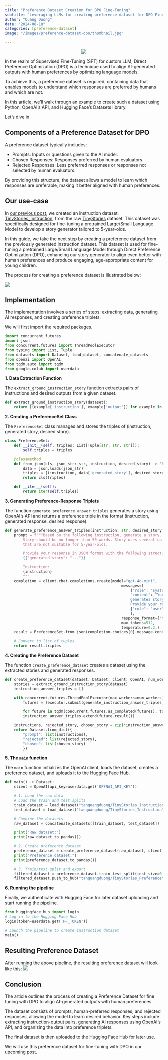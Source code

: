```yaml
---
title: "Preference Dataset Creation for DPO Fine-Tuning"
subtitle: "Leveraging LLMs for creating preference dataset for DPO Fine-Tuning"
author: "Quang Duong"
date: "2024-08-18"
categories: [preference-dataset]
image: "/images/preference-dataset-dpo/thumbnail.jpg"

---
```

<center><img src="/images/preference-dataset-dpo/thumbnail.jpg"></center>

<!-- ::: {.column-margin}
Getting started GenAI & LLM with my Udemy course, [**Hands-on Generative AI Engineering with Large Language Model**](https://www.udemy.com/course/hands-on-generative-ai-engineering-with-large-language-model/?referralCode=0775DF5DDD432646AD97&couponCode=OF83024E) 👇
<a href="https://www.udemy.com/course/hands-on-generative-ai-engineering-with-large-language-model/?referralCode=0775DF5DDD432646AD97&couponCode=OF83024E"><img src="/images/genai-course/GenAI-Course-Thumbnail.png" id="llm-course"></a>
::: -->

In the realm of Supervised Fine-Tuning (SFT) for custom LLM, Direct Preference Optimization (DPO) is a technique used to align AI-generated outputs with human preferences by optimizing language models. 

To achieve this, a preference dataset is required, containing data that enables models to understand which responses are preferred by humans and which are not. 

In this article, we'll walk through an example to create such a dataset using Python, OpenAI's API, and Hugging Face's Datasets library.

Let's dive in.

## Components of a Preference Dataset for DPO
A preference dataset typically includes:

* Prompts: Inputs or questions given to the AI model.
* Chosen Responses: Responses preferred by human evaluators.
* Rejected Responses: Less preferred responses or responses not selected by human evaluators.

By providing this structure, the dataset allows a model to learn which responses are preferable, making it better aligned with human preferences.

## Our use-case
In [our previous post](https://tanquangduong.github.io/posts/instruction-dataset-sft.html), we created an instruction dataset, [TinyStories_Instruction](https://huggingface.co/datasets/tanquangduong/TinyStories_Instruction), from the raw [TinyStories](https://huggingface.co/datasets/roneneldan/TinyStories) dataset. This dataset was specifically designed for fine-tuning a pretrained Large/Small Language Model to develop a story generator tailored to 5-year-olds.

In this guide, we take the next step by creating a preference dataset from the previously generated instruction dataset. This dataset is used for fine-tuning a pretrained Large/Small Language Model through Direct Preference Optimization (DPO), enhancing our story generator to align even better with human preferences and produce engaging, age-appropriate content for young children.

The process for creating a preference dataset is illustrated below:

![](../images/preference-dataset-dpo/preference_dataset_illus.png)

## Implementation

The implementation involves a series of steps: extracting data, generating AI responses, and creating preference triplets.

We will first import the required packages.

```python
import concurrent.futures
import json
from concurrent.futures import ThreadPoolExecutor
from typing import List, Tuple
from datasets import Dataset, load_dataset, concatenate_datasets
from openai import OpenAI
from tqdm.auto import tqdm
from google.colab import userdata
```
**1. Data Extraction Function**

The `extract_ground_instruction_story` function extracts pairs of instructions and desired outputs from a given dataset.

```python
def extract_ground_instruction_story(dataset):
	return [(example['instruction'], example['output']) for example in dataset]
```
**2. Creating a PreferenceSet Class**

The `PreferenceSet` class manages and stores the triples of (instruction, generated story, desired story).

```python
class PreferenceSet:
	def __init__(self, triples: List[Tuple[str, str, str]]):
		self.triples = triples

	@classmethod
	def from_json(cls, json_str: str, instruction, desired_story) -> 'PreferenceSet':
		data = json.loads(json_str)
		triples = [(instruction, data['generated_story'], desired_story)]
		return cls(triples)

	def __iter__(self):
		return iter(self.triples)
```
**3. Generating Preference-Response Triplets**

The function `generate_preference_answer_triples` generates a story using OpenAI's API and returns a preference triple in the format (instruction, generated response, desired response).

```python
def generate_preference_answer_triples(instruction: str, desired_story: str, client: OpenAI) -> List[Tuple[str, str, str]]:
	prompt = f"""Based on the following instruction, generate a story. \
		Story should be no longer than 50 words. Story uses several complex words or structures \
		that are not suitable for 5-year-olds.

		Provide your response in JSON format with the following structure:
		{{"generated_story": "..."}}

		Instruction:
		{instruction}
		"""
	completion = client.chat.completions.create(model="gpt-4o-mini",
													messages=[
														{"role": "system",
														"content": "You are a helpful assistant who \
														generates story based on the given instruction. \
														Provide your response in JSON format.",},
														{"role": "user", "content": prompt},
														],
													response_format={"type": "json_object"},
													max_tokens=512,
													temperature=0.2,)
	result = PreferenceSet.from_json(completion.choices[0].message.content, instruction, desired_story)

	# Convert to list of tuples
	return result.triples
```
**4. Creating the Preference Dataset**

The function `create_preference_dataset` creates a dataset using the extracted stories and generated responses.

```python
def create_preference_dataset(dataset: Dataset, client: OpenAI, num_workers: int = 4) -> Dataset:
	stories = extract_ground_instruction_story(dataset)
	instruction_answer_triples = []

	with concurrent.futures.ThreadPoolExecutor(max_workers=num_workers) as executor:
		futures = [executor.submit(generate_instruction_answer_triples, instruction, desired_story, client) for instruction, desired_story in stories]

		for future in tqdm(concurrent.futures.as_completed(futures), total=len(futures)):
		instruction_answer_triples.extend(future.result())

	instructions, rejected_story, chosen_story = zip(*instruction_answer_triples)
	return Dataset.from_dict({
		"prompt": list(instructions),
		"rejected": list(rejected_story),
		"chosen": list(chosen_story)
		})
```

**5. The `main` function**

The `main` function initializes the OpenAI client, loads the dataset, creates a preference dataset, and uploads it to the Hugging Face Hub.

```python
def main() -> Dataset:
	client = OpenAI(api_key=userdata.get('OPENAI_API_KEY'))

	# 1. Load the raw data
	# Load the train and test splits
	train_dataset = load_dataset("tanquangduong/TinyStories_Instruction", split="train")
	test_dataset = load_dataset("tanquangduong/TinyStories_Instruction", split="test")

	# Combine the datasets
	raw_dataset = concatenate_datasets([train_dataset, test_dataset])

	print("Raw dataset:")
	print(raw_dataset.to_pandas())

	# 2. Create preference dataset
	preference_dataset = create_preference_dataset(raw_dataset, client)
	print("Preference dataset:")
	print(preference_dataset.to_pandas())

	# 3. Train/test split and export
	filtered_dataset = preference_dataset.train_test_split(test_size=0.1)
	filtered_dataset.push_to_hub("tanquangduong/TinyStories_Preference")
```
**6. Running the pipeline**

Finally, we authenticate with Hugging Face for later dataset uploading and start running the pipeline.

```python
from huggingface_hub import login
# Log in to the Hugging Face Hub
login(token=userdata.get('HF_TOKEN'))

# Launch the pipeline to create instruction dataset
main()
```
## Resulting Preference Dataset
After running the above pipeline, the resulting preference dataset will look like this:
![](/images/preference-dataset-dpo/snapshot-TinyStories-Preference-hf.PNG)

## Conclusion
The article outlines the process of creating a Preference Dataset for fine tuning with DPO to align AI-generated outputs with human preferences. 

The dataset consists of prompts, human-preferred responses, and rejected responses, allowing the model to learn desired behavior. Key steps include extracting instruction-output pairs, generating AI responses using OpenAI's API, and organizing the data into preference triplets. 

The final dataset is then uploaded to the Hugging Face Hub for later use.

We will use this preference dataset for fine-tuning with DPO in our upcoming post.   